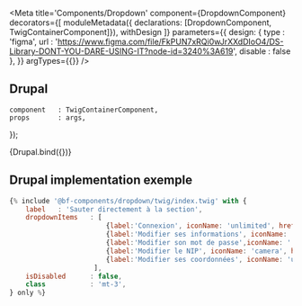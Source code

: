 
<Meta
    title='Components/Dropdown'
    component={DropdownComponent}
    decorators={[
        moduleMetadata({ declarations: [DropdownComponent, TwigContainerComponent]}),
        withDesign
    ]}
    parameters={{
        design: {
            type    : 'figma',
            url     : 'https://www.figma.com/file/FkPUN7xRQi0wJrXXdDIoO4/DS-Library-DONT-YOU-DARE-USING-IT?node-id=3240%3A619',
            disable : false
        },
    }}
    argTypes={{}}
/>

## Drupal

    component   : TwigContainerComponent,
    props       : args,
});

<Canvas withSource='none'>
    <Story
        name='Drupal - Dropdown'
        height = '400px'
        args={{
            elementPath     : 'components/dropdown/_doc/template.drupal',
            label   : 'Sauter directement à la section',
            dropdownItems   : [
                                {label:'Connexion', iconName: 'unlimited', href:'www.videotron.com', class:''},
                                {label:'Modifier ses informations', iconName: '', href:'www.videotron.com', class:''},
                                {label:'Modifier son mot de passe', iconName: '', href:'www.videotron.com', class:''},
                                {label:'Modifier le NIP', iconName: 'camera', href:'www.videotron.com', class:""},
                                {label:'Modifier ses coordonnées', iconName: 'unlimited', href:'www.videotron.com', class:''},
                             ],
            isDisabled      : false,
            class           : 'mt-3',
        }}
    >
        {Drupal.bind({})}
    </Story>
</Canvas>


## Drupal implementation exemple

```jsx
{% include '@bf-components/dropdown/twig/index.twig' with {
    label   : 'Sauter directement à la section',
    dropdownItems   : [
                        {label:'Connexion', iconName: 'unlimited', href:'www.videotron.com', class:''},
                        {label:'Modifier ses informations', iconName: '', href:'www.videotron.com', class:''},
                        {label:'Modifier son mot de passe',iconName: '',  href:'www.videotron.com', class:''},
                        {label:'Modifier le NIP', iconName: 'camera', href:'www.videotron.com', class:""},
                        {label:'Modifier ses coordonnées', iconName: 'unlimited', href:'www.videotron.com', class:''},
                     ],
    isDisabled      : false,
    class           : 'mt-3',
} only %}
```



<Props of={DropdownComponent} />
